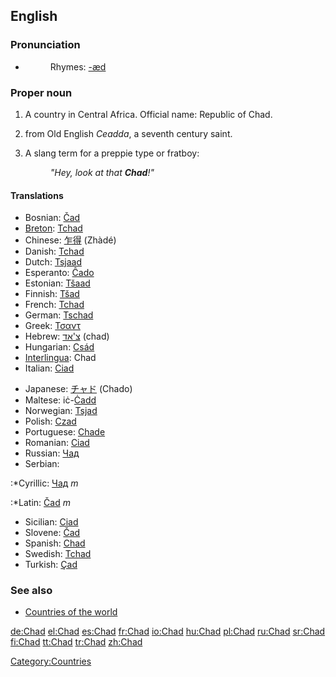 {{see|chad}}
==English==

===Pronunciation===
*{{IPA|/tʃæd/}}
*:Rhymes: [[Rhymes:English:-æd|-æd]]

===Proper noun===
{{en-proper noun}}

# A country in Central Africa. Official name: Republic of Chad.
# {{given name|male}} from Old English ''Ceadda'', a seventh century saint.
# A slang term for a preppie type or fratboy:
#:<i>"Hey, look at that <b>Chad</b>!"</i>
====Translations====
{{trans-top|country in central Africa}}
*Bosnian: [[Čad]] {{m}}
*[[Breton]]: [[Tchad]]
*Chinese: [[乍得]] (Zhàdé)
*Danish: [[Tchad]]
*Dutch: [[Tsjaad]]
*Esperanto: [[Ĉado]]
*Estonian: [[Tšaad]]
*Finnish: [[Tšad]]
*French: [[Tchad]]
*German: [[Tschad]]
*Greek: [[Τσαντ]]
*Hebrew: [[צ'אד]] (chad)
*Hungarian: [[Csád]]
*[[Interlingua]]: Chad
*Italian: [[Ciad]]
{{trans-mid}}
*Japanese: [[チャド]] (Chado)
*Maltese: iċ-[[Ċadd]]
*Norwegian: [[Tsjad]]
*Polish: [[Czad]]
*Portuguese: [[Chade]]
*Romanian: [[Ciad]] {{n}}
*Russian: [[Чад]]
*Serbian:
:*Cyrillic: [[Чад]] ''m''
:*Latin: [[Čad]] ''m''
*Sicilian: [[Ciad]] {{m}}
*Slovene: [[Čad]] {{m}}
*Spanish: [[Chad]]
*Swedish: [[Tchad]]
*Turkish: [[Çad]]
{{trans-bottom}}

===See also===
*[[Countries of the world]]

[[Category:Countries]]

[[de:Chad]]
[[el:Chad]]
[[es:Chad]]
[[fr:Chad]]
[[io:Chad]]
[[hu:Chad]]
[[pl:Chad]]
[[ru:Chad]]
[[sr:Chad]]
[[fi:Chad]]
[[tt:Chad]]
[[tr:Chad]]
[[zh:Chad]]